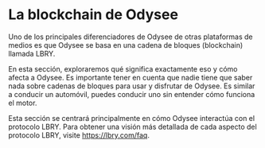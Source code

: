 # La blockchain de Odysee

Uno de los principales diferenciadores de Odysee de otras plataformas de medios es que Odysee se basa en una cadena de bloques (blockchain) llamada LBRY.

En esta sección, exploraremos qué significa exactamente eso y cómo afecta a Odysee. Es importante tener en cuenta que nadie tiene que saber nada sobre cadenas de bloques para usar y disfrutar de Odysee. Es similar a conducir un automóvil, puedes conducir uno sin entender cómo funciona el motor.

Esta sección se centrará principalmente en cómo Odysee interactúa con el protocolo LBRY. Para obtener una visión más detallada de cada aspecto del protocolo LBRY, visite https://lbry.com/faq.

<CategoryCards/>